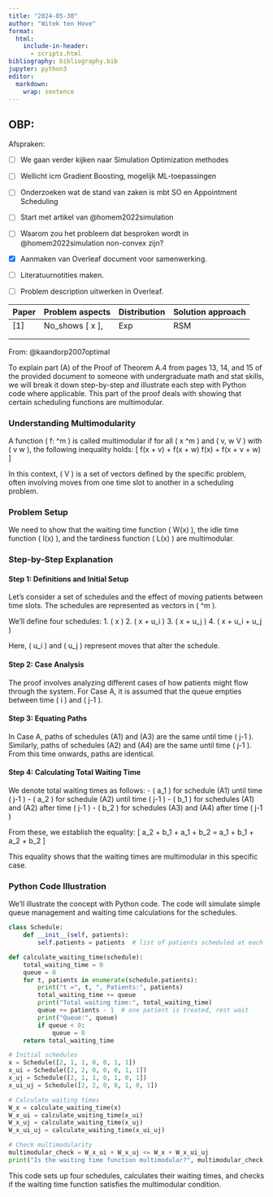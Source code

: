 ```yaml
---
title: "2024-05-30"
author: "Witek ten Hove"
format:
  html:
    include-in-header:
      - scripts.html
bibliography: bibliography.bib
jupyter: python3
editor: 
  markdown: 
    wrap: sentence
---
```


## OBP:

Afspraken:

-   [ ] We gaan verder kijken naar Simulation Optimization methodes

-   [ ] Wellicht icm Gradient Boosting, mogelijk ML-toepassingen

-   [ ] Onderzoeken wat de stand van zaken is mbt SO en Appointment Scheduling

-   [ ] Start met artikel van @homem2022simulation

-   [ ] Waarom zou het probleem dat besproken wordt in @homem2022simulation non-convex zijn?

-   [x] Aanmaken van Overleaf document voor samenwerking.

-   [ ] Literatuurnotities maken.

-   [ ] Problem description uitwerken in Overleaf.

| Paper | Problem aspects   | Distribution | Solution approach |
|-------|-------------------|--------------|-------------------|
| \[1\] | No_shows \[ x \], | Exp          | RSM               |
|       |                   |              |                   |
|       |                   |              |                   |

From: @kaandorp2007optimal


To explain part (A) of the Proof of Theorem A.4 from pages 13, 14, and 15 of the provided document to someone with undergraduate math and stat skills, we will break it down step-by-step and illustrate each step with Python code where applicable. This part of the proof deals with showing that certain scheduling functions are multimodular. 

### Understanding Multimodularity
A function \( f: \mathbb{Z}^m \to \mathbb{R} \) is called multimodular if for all \( x \in \mathbb{Z}^m \) and \( v, w \in V \) with \( v \neq w \), the following inequality holds:
\[ f(x + v) + f(x + w) \leq f(x) + f(x + v + w) \]

In this context, \( V \) is a set of vectors defined by the specific problem, often involving moves from one time slot to another in a scheduling problem.

### Problem Setup
We need to show that the waiting time function \( W(x) \), the idle time function \( I(x) \), and the tardiness function \( L(x) \) are multimodular. 

### Step-by-Step Explanation

#### Step 1: Definitions and Initial Setup
Let's consider a set of schedules and the effect of moving patients between time slots. The schedules are represented as vectors in \( \mathbb{Z}^m \). 

We'll define four schedules:
1. \( x \)
2. \( x + u_i \)
3. \( x + u_j \)
4. \( x + u_i + u_j \)

Here, \( u_i \) and \( u_j \) represent moves that alter the schedule.

#### Step 2: Case Analysis
The proof involves analyzing different cases of how patients might flow through the system. For Case A, it is assumed that the queue empties between time \( i \) and \( j-1 \).

#### Step 3: Equating Paths
In Case A, paths of schedules (A1) and (A3) are the same until time \( j-1 \). Similarly, paths of schedules (A2) and (A4) are the same until time \( j-1 \). From this time onwards, paths are identical.

#### Step 4: Calculating Total Waiting Time
We denote total waiting times as follows:
- \( a_1 \) for schedule (A1) until time \( j-1 \)
- \( a_2 \) for schedule (A2) until time \( j-1 \)
- \( b_1 \) for schedules (A1) and (A2) after time \( j-1 \)
- \( b_2 \) for schedules (A3) and (A4) after time \( j-1 \)

From these, we establish the equality:
\[ a_2 + b_1 + a_1 + b_2 = a_1 + b_1 + a_2 + b_2 \]

This equality shows that the waiting times are multimodular in this specific case.

### Python Code Illustration

We'll illustrate the concept with Python code. The code will simulate simple queue management and waiting time calculations for the schedules.

```python
class Schedule:
    def __init__(self, patients):
        self.patients = patients  # list of patients scheduled at each time slot

def calculate_waiting_time(schedule):
    total_waiting_time = 0
    queue = 0
    for t, patients in enumerate(schedule.patients):
        print("t =", t, ", Patients:", patients)
        total_waiting_time += queue
        print("Total waiting time:", total_waiting_time)
        queue += patients - 1  # one patient is treated, rest wait
        print("Queue:", queue)
        if queue < 0:
            queue = 0
    return total_waiting_time

# Initial schedules
x = Schedule([2, 1, 1, 0, 0, 1, 1])
x_ui = Schedule([2, 2, 0, 0, 0, 1, 1])
x_uj = Schedule([2, 1, 1, 0, 1, 0, 1])
x_ui_uj = Schedule([2, 2, 0, 0, 1, 0, 1])

# Calculate waiting times
W_x = calculate_waiting_time(x)
W_x_ui = calculate_waiting_time(x_ui)
W_x_uj = calculate_waiting_time(x_uj)
W_x_ui_uj = calculate_waiting_time(x_ui_uj)

# Check multimodularity
multimodular_check = W_x_ui + W_x_uj <= W_x + W_x_ui_uj
print("Is the waiting time function multimodular?", multimodular_check)
```

This code sets up four schedules, calculates their waiting times, and checks if the waiting time function satisfies the multimodular condition.